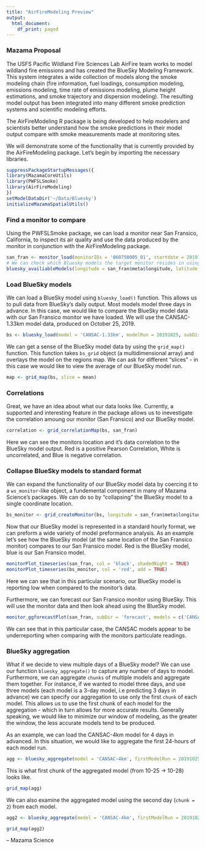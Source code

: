 ```yaml
---
title: "AirFireModeling Preview"
output:
  html_document:
    df_print: paged
---
```

### Mazama Proposal
The USFS Pacific Wildland Fire Sciences Lab AirFire team works to model wildland fire emissions and has created the BlueSky Modeling Framework. This system integrates a wide collection of models along the smoke modeling chain (fire information, fuel loadings, consumption modeling, emissions modeling, time rate of emissions modeling, plume height estimations, and smoke trajectory and dispersion modeling). The resulting model output has been integrated into many different smoke prediction systems and scientific modeling efforts.

The AirFireModeling R package is being developed to help modelers and scientists better understand how the smoke predictions in their model output compare with smoke measurements made at monitoring sites.

We will demonstrate some of the functionality that is currently provided by the AirFireModeling package.
Let's begin by importing the necessary libraries.
```r
suppressPackageStartupMessages({
library(MazamaCoreUtils)
library(PWFSLSmoke)
library(AirFireModeling)
})
setModelDataDir('~/Data/Bluesky')
initializeMazamaSpatialUtils()
```

### Find a monitor to compare 
Using the PWFSLSmoke package, we can load a monitor near San Fransico, California, to inspect its air quality and use the data produced by the monitor in conjunction with the AirFireModeling package. 

```r
san_fran <- monitor_load(monitorIDs = '060750005_01', startdate = 20191025, enddate = 20191029)
# We can check which Bluesky models the target monitor resides in using `inside_model()`. 
bluesky_availiableModels(longitude = san_fran$meta$longitude, latitude = san_fran$meta$latitude)
```

### Load BlueSky models 
We can load a BlueSky model using `bluesky_load()` function. This allows us to pull data from BlueSky's daily output. Most models model three days in advance. 
In this case, we would like to compare the BlueSky model data with our San Fransico monitor we have loaded. We will use the CANSAC-1.33km model data, produced on October 25, 2019. 
```r
bs <- bluesky_load(model = 'CANSAC-1.33km', modelRun = 20191025, subDir = 'forecast')
```
We can get a sense of the BlueSky model data by using the `grid_map()` function. This function takes `bs_grid` object (a multidimensional array) and overlays the model on the regions map. We can ask for different "slices" - in this case we would like to view the average of our BlueSky model run. 
```r
map <- grid_map(bs, slice = mean)
```
### Correlations 
Great, we have an idea about what our data looks like. Currently, a supported and interesting feature in the package allows us to inevestigate the correlation amoung our monitor (San Fransico) and our BlueSky model. 
```r
correlation <- grid_correlationMap(bs, san_fran)
```
Here we can see the monitors location and it's data correlation to the BlueSky model output. Red is a positive Pearson Correlation, White is uncorrelated, and Blue is negative correlation. 

### Collapse BlueSky models to standard format
We can expand the functionality of our BlueSky model data by coercing it to a `ws_monitor`-like object, a fundemental component in many of Mazama Science's packages. We can do so by "collapsing" the BlueSky model to a single coordinate location. 
```r
bs_monitor <- grid_createMonitor(bs, longitude = san_fran$meta$longitude, latitude = san_fran$meta$latitude, radius = 5000, count = 9)
```

Now that our BlueSky model is represented in a standard hourly format, we can preform a wide variety of model preformance analysis. 
As an example let's see how the BlueSky model (at the same location of the San Fransico monitor) compares to our San Fransico model. Red is the BlueSky model, blue is our San Fransico model. 
```r
monitorPlot_timeseries(san_fran, col = 'black', shadedNight = TRUE)
monitorPlot_timeseries(bs_monitor, col = 'red', add = TRUE)
```
Here we can see that in this particular scenario, our BlueSky model is reporting low when compared to the monitor's data. 

Furthermore, we can forecast our San Fransico monitor using BlueSky. This will use the monitor data and then look ahead using the BlueSky model. 
```r
monitor_ggforecastPlot(san_fran, subDir = 'forecast', models = c('CANSAC-1.33km','CANSAC-4km'))
```
We can see that in this particular case, the CANSAC models appear to be underreporting when comparing with the monitors particulate readings. 


### BlueSky aggregation
What if we decide to view multiple days of a BlueSky model? We can use our function `bluesky_aggregate()` to capture any number of days to model. Furthermore, we can aggregate `chunks` of multiple models and aggregate them together. For instance, if we wanted to model three days, and use three models (each model is a 3-day model, i.e predicting 3 days in advance) we can specify our  aggregation to use only the first `chunk` of each model. This allows us to use the first chunk of each model for the aggregation - which in turn allows for more accurate results. Generally speaking, we would like to minimize our window of modeling, as the greater the window, the less accurate models tend to be produced. 

As an example, we can load the CANSAC-4km model for 4 days in advanced. In this situation, 
we would like to aggregate the first 24-hours of each model run.
```r
agg <- bluesky_aggregate(model = 'CANSAC-4km', firstModelRun = 20191025, lastModelRun = 20191027,spacing = 24, chunk = 1, subDir = 'forecast')
```
This is what first chunk of the aggregated model (from 10-25 -> 10-28) looks like. 
```r
grid_map(agg)
```

We can also examine the aggregated model using the second day (`chunk = 2`) from each model. 
```r
agg2 <- bluesky_aggregate(model = 'CANSAC-4km', firstModelRun = 20191025, lastModelRun = 20191027,spacing = 24, chunk = 2, subDir = 'forecast')

grid_map(agg2)
```


-- Mazama Science

